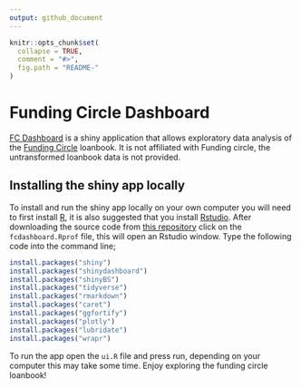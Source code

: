 ```yaml
---
output: github_document
---
```


<!-- README.md is generated from README.Rmd. Please edit that file -->

```r
knitr::opts_chunk$set(
  collapse = TRUE,
  comment = "#>",
  fig.path = "README-"
)
```

# Funding Circle Dashboard

[FC Dashboard](http://seabbs.co.uk/shiny/fcdashboard) is a shiny application that allows exploratory data analysis of the [Funding Circle](https://www.fundingcircle.com) loanbook. It is not affiliated with Funding circle, the untransformed loanbook data is not provided. 

## Installing the shiny app locally

To install and run the shiny app locally on your own computer you will need to first install [R](https://www.r-project.org/), it is also suggested that you install [Rstudio](https://www.rstudio.com/products/rstudio/download/). After downloading the source code from [this repository](https://www.github.com/seabbs/fcdashboard) click on the `fcdashboard.Rprof` file, this will open an Rstudio window. Type the following code into the command line;

```r
install.packages("shiny")
install.packages("shinydashboard")
install.packages("shinyBS")
install.packages("tidyverse")
install.packages("rmarkdown")
install.packages("caret")
install.packages("ggfortify")
install.packages("plotly")
install.packages("lubridate")
install.packages("wrapr")
```

To run the app open the `ui.R` file and press run, depending on your computer this may take some time. Enjoy exploring the funding circle loanbook!
